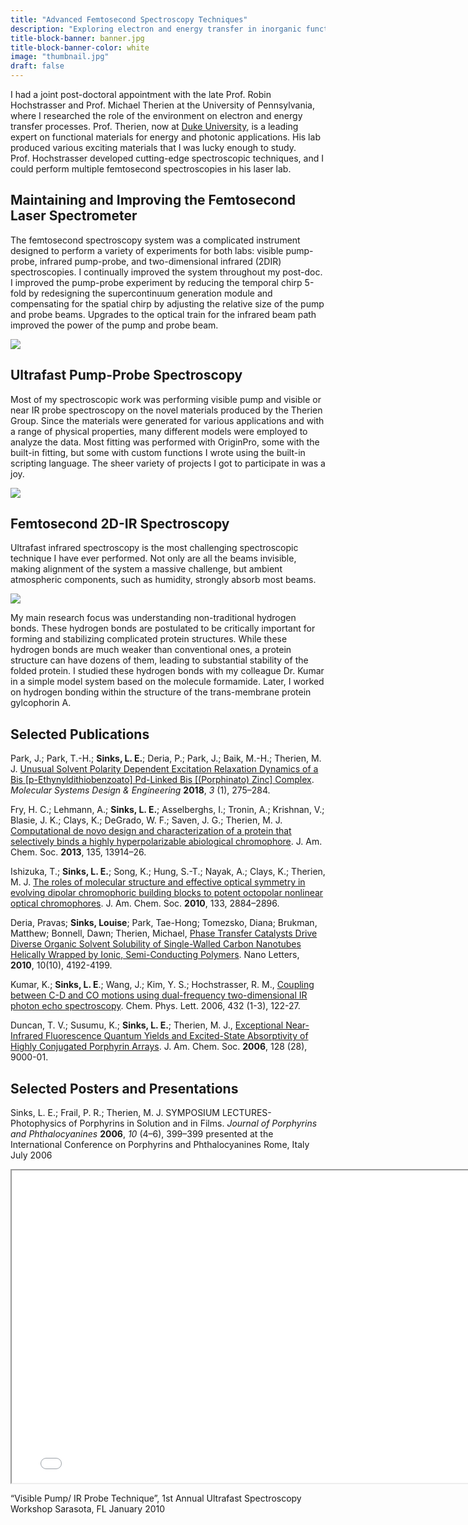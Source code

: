 ```yaml
---
title: "Advanced Femtosecond Spectroscopy Techniques"
description: "Exploring electron and energy transfer in inorganic functional materials and protein systems" 
title-block-banner: banner.jpg
title-block-banner-color: white
image: "thumbnail.jpg"
draft: false
---
```


I had a joint post-doctoral appointment with the late Prof. Robin Hochstrasser and Prof. Michael Therien at the University of Pennsylvania, where I researched the role of the environment on electron and energy transfer processes. Prof. Therien, now at [Duke University](https://sites.duke.edu/therienlab/research/), is a leading expert on functional materials for energy and photonic applications. His lab produced various exciting materials that I was lucky enough to study. Prof. Hochstrasser developed cutting-edge spectroscopic techniques, and I could perform multiple femtosecond spectroscopies in his laser lab.

## Maintaining and Improving the Femtosecond Laser Spectrometer

The femtosecond spectroscopy system was a complicated instrument designed to perform a variety of experiments for both labs: visible pump-probe, infrared pump-probe, and two-dimensional infrared (2DIR) spectroscopies. I continually improved the system throughout my post-doc. I improved the pump-probe experiment by reducing the temporal chirp 5-fold by redesigning the supercontinuum generation module and compensating for the spatial chirp by adjusting the relative size of the pump and probe beams. Upgrades to the optical train for the infrared beam path improved the power of the pump and probe beam.

::: column-margin
![](OPAs.jpg){fig-alt="a small portion of the laser table with dozens of different mirrors and crystals."}
:::

## Ultrafast Pump-Probe Spectroscopy

Most of my spectroscopic work was performing visible pump and visible or near IR probe spectroscopy on the novel materials produced by the Therien Group. Since the materials were generated for various applications and with a range of physical properties, many different models were employed to analyze the data. Most fitting was performed with OriginPro, some with the built-in fitting, but some with custom functions I wrote using the built-in scripting language. The sheer variety of projects I got to participate in was a joy.

::: column-margin
![](meijer_model.jpg){fig-alt="a graph with points and a fit showing exponential rise to a plateau. the x axis is the number of double bonds in the molecule and the y axis is the wavelength of emission"}
:::

## Femtosecond 2D-IR Spectroscopy

Ultrafast infrared spectroscopy is the most challenging spectroscopic technique I have ever performed. Not only are all the beams invisible, making alignment of the system a massive challenge, but ambient atmospheric components, such as humidity, strongly absorb most beams.

::: column-margin
![](formamide.jpg){fig-alt="a multicolor contour graph showing the interaction between the vibrational modes at 1680 and 2160 wavenumbers"}
:::

My main research focus was understanding non-traditional hydrogen bonds. These hydrogen bonds are postulated to be critically important for forming and stabilizing complicated protein structures. While these hydrogen bonds are much weaker than conventional ones, a protein structure can have dozens of them, leading to substantial stability of the folded protein. I studied these hydrogen bonds with my colleague Dr. Kumar in a simple model system based on the molecule formamide. Later, I worked on hydrogen bonding within the structure of the trans-membrane protein gylcophorin A.

## Selected Publications

Park, J.; Park, T.-H.; **Sinks, L. E.**; Deria, P.; Park, J.; Baik, M.-H.; Therien, M. J. [Unusual Solvent Polarity Dependent Excitation Relaxation Dynamics of a Bis \[p-Ethynyldithiobenzoato\] Pd-Linked Bis \[(Porphinato) Zinc\] Complex](https://pubs.rsc.org/en/content/articlehtml/2018/me/c8me00001h). *Molecular Systems Design & Engineering* **2018**, *3* (1), 275--284.

Fry, H. C.; Lehmann, A.; **Sinks, L. E.**; Asselberghs, I.; Tronin, A.; Krishnan, V.; Blasie, J. K.; Clays, K.; DeGrado, W. F.; Saven, J. G.; Therien, M. J. [Computational de novo design and characterization of a protein that selectively binds a highly hyperpolarizable abiological chromophore](https://pubs.acs.org/doi/abs/10.1021/ja4067404). J. Am. Chem. Soc. **2013**, 135, 13914--26.

Ishizuka, T.; **Sinks, L. E.**; Song, K.; Hung, S.-T.; Nayak, A.; Clays, K.; Therien, M. J. [The roles of molecular structure and effective optical symmetry in evolving dipolar chromophoric building blocks to potent octopolar nonlinear optical chromophores](https://pubs.acs.org/doi/abs/10.1021/ja105004k). J. Am. Chem. Soc. **2010**, 133, 2884--2896.

Deria, Pravas; **Sinks, Louise**; Park, Tae-Hong; Tomezsko, Diana; Brukman, Matthew; Bonnell, Dawn; Therien, Michael, [Phase Transfer Catalysts Drive Diverse Organic Solvent Solubility of Single-Walled Carbon Nanotubes Helically Wrapped by Ionic, Semi-Conducting Polymers](https://pubs.acs.org/doi/abs/10.1021/nl102540c). Nano Letters, **2010**, 10(10), 4192-4199.

Kumar, K.; **Sinks, L. E**.; Wang, J.; Kim, Y. S.; Hochstrasser, R. M., [Coupling between C-D and CO motions using dual-frequency two-dimensional IR photon echo spectroscopy](https://www.sciencedirect.com/science/article/abs/pii/S0009261406015284). Chem. Phys. Lett. 2006, 432 (1-3), 122-27.

Duncan, T. V.; Susumu, K.; **Sinks, L. E.**; Therien, M. J., [Exceptional Near-Infrared Fluorescence Quantum Yields and Excited-State Absorptivity of Highly Conjugated Porphyrin Arrays](https://pubs.acs.org/doi/abs/10.1021/ja061897o). J. Am. Chem. Soc. **2006**, 128 (28), 9000-01.

## Selected Posters and Presentations

Sinks, L. E.; Frail, P. R.; Therien, M. J. SYMPOSIUM LECTURES-Photophysics of Porphyrins in Solution and in Films. *Journal of Porphyrins and Phthalocyanines* **2006**, *10* (4--6), 399--399 presented at the International Conference on Porphyrins and Phthalocyanines Rome, Italy July 2006

```{=html}
<iframe width="780" height="500" src="Sinks_ICPP4B.pdf" title="Microscopy Presentation"></iframe>
```

"Visible Pump/ IR Probe Technique", 1st Annual Ultrafast Spectroscopy Workshop Sarasota, FL January 2010